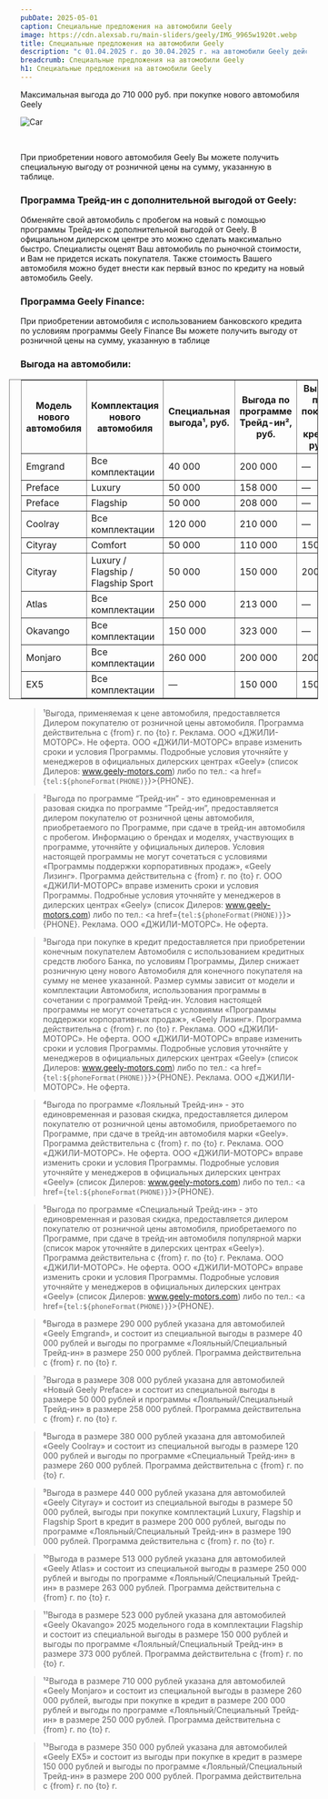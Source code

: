 ```yaml
---
pubDate: 2025-05-01
caption: Специальные предложения на автомобили Geely
image: https://cdn.alexsab.ru/main-sliders/geely/IMG_9965w1920t.webp
title: Специальные предложения на автомобили Geely
description: "с 01.04.2025 г. до 30.04.2025 г. на автомобили Geely действует выгода до 710 000 ₽."
breadcrumb: Специальные предложения на автомобили Geely
h1: Специальные предложения на автомобили Geely
---
```




Максимальная выгода до 710 000 руб. при покупке нового автомобиля Geely

<img srcset="https://cdn.alexsab.ru/main-sliders/geely/IMG_9965w1920t.webp 1x,
		https://cdn.alexsab.ru/main-sliders/geely/IMG_9965w1920t.webp 1.5x"
	src="https://cdn.alexsab.ru/main-sliders/geely/IMG_9965w1920t.webp" alt="Car" />

&nbsp;

При приобретении нового автомобиля Geely Вы можете получить специальную выгоду от розничной цены на сумму, указанную в таблице.

### <b>Программа Трейд-ин с дополнительной выгодой от Geely:</b>

Обменяйте свой автомобиль с пробегом на новый с помощью программы Трейд-ин с дополнительной выгодой от Geely. В официальном дилерском центре это можно сделать максимально быстро. Специалисты оценят Ваш автомобиль по рыночной стоимости, и Вам не придется искать покупателя. Также стоимость Вашего автомобиля можно будет внести как первый взнос по кредиту на новый автомобиль Geely.

### <b>Программа Geely Finance:</b>

При приобретении автомобиля с использованием банковского кредита по условиям программы Geely Finance Вы можете получить выгоду от розничной цены на сумму, указанную в таблице

### <b>Выгода на автомобили:</b>

<div class="overflow-auto min-w-full mb-14" style="margin-right: -1.25rem;margin-left: -1.25rem;">
	<table border="1" class="inline-block min-w-full w-auto" style="padding-right: 1.25rem;padding-left: 1.25rem;width: auto;">
		<thead>
			<tr>
				<th>Модель нового автомобиля</th>
				<th>Комплектация нового автомобиля</th>
				<th>Специальная выгода¹, руб.</th>
				<th>Выгода по программе Трейд-ин², руб.</th>
				<th>Выгода при покупке в кредит, руб.³</th>
				<th>Выгода по программе Лояльный⁴ / Специальный⁵ Трейд-ин, руб.</th>
				<th>Максимальная выгода до, руб.</th>
			</tr>
		</thead>
		<tbody class="main-text ">
			<tr>
				<td>Emgrand</td>
				<td>Все комплектации</td>
				<td>40 000</td>
				<td>200 000</td>
				<td>—</td>
				<td>250 000</td>
				<td>290 000⁶</td>
			</tr>
			<tr>
				<td>Preface</td>
				<td>Luxury</td>
				<td>50 000</td>
				<td>158 000</td>
				<td>—</td>
				<td>208 000</td>
				<td>258 000</td>
			</tr>
			<tr>
				<td>Preface</td>
				<td>Flagship</td>
				<td>50 000</td>
				<td>208 000</td>
				<td>—</td>
				<td>258 000</td>
				<td>308 000⁷</td>
			</tr>
			<tr>
				<td>Coolray</td>
				<td>Все комплектации</td>
				<td>120 000</td>
				<td>210 000</td>
				<td>—</td>
				<td>260 000</td>
				<td>380 000⁸</td>
			</tr>
			<tr>
				<td>Cityray</td>
				<td>Comfort</td>
				<td>50 000</td>
				<td>110 000</td>
				<td>150 000</td>
				<td>150 000</td>
				<td>350 000</td>
			</tr>
			<tr>
				<td>Cityray</td>
				<td>Luxury / Flagship / Flagship Sport</td>
				<td>50 000</td>
				<td>150 000</td>
				<td>200 000</td>
				<td>190 000</td>
				<td>440 000⁹</td>
			</tr>
			<tr>
				<td>Atlas</td>
				<td>Все комплектации</td>
				<td>250 000</td>
				<td>213 000</td>
				<td>—</td>
				<td>263 000</td>
				<td>513 000¹⁰</td>
			</tr>
			<tr>
				<td>Okavango</td>
				<td>Все комплектации</td>
				<td>150 000</td>
				<td>323 000</td>
				<td>—</td>
				<td>373 000</td>
				<td>523 000¹¹</td>
			</tr>
			<tr>
				<td>Monjaro</td>
				<td>Все комплектации</td>
				<td>260 000</td>
				<td>200 000</td>
				<td>200 000</td>
				<td>250 000</td>
				<td>710 000¹²</td>
			</tr>
			<tr>
				<td>EX5</td>
				<td>Все комплектации</td>
				<td>—</td>
				<td>150 000</td>
				<td>150 000</td>
				<td>200 000</td>
				<td>350 000¹³</td>
			</tr>
		</tbody>
	</table>
</div>

<SpecialSalonsInfo dataFormName="Узнать подробнее. Специальные предложения на автомобили Geely" />

> ¹Выгода, применяемая к цене автомобиля, предоставляется Дилером покупателю от розничной цены автомобиля. Программа действительна с {from} г. по {to} г. Реклама. ООО «ДЖИЛИ-МОТОРС». Не оферта. ООО «ДЖИЛИ-МОТОРС» вправе изменить сроки и условия Программы. Подробные условия уточняйте у менеджеров в официальных дилерских центрах «Geely» (список Дилеров:  www.geely-motors.com) либо по тел.: <a href={`tel:${phoneFormat(PHONE)}`}>{PHONE}</a>.

> ²Выгода по программе “Трейд-ин” - это единовременная и разовая скидка по программе “Трейд-ин”, предоставляется дилером покупателю от розничной цены автомобиля, приобретаемого по Программе, при сдаче в трейд-ин автомобиля с пробегом. Информацию о брендах и моделях, участвующих в программе, уточняйте у официальных дилеров. Условия настоящей программы не могут сочетаться с условиями «Программы поддержки корпоративных продаж», «Geely Лизинг». Программа действительна с {from} г. по {to} г. ООО «ДЖИЛИ-МОТОРС» вправе изменить сроки и условия Программы. Подробные условия уточняйте у менеджеров в дилерских центрах «Geely» (список Дилеров:  www.geely-motors.com) либо по тел.: <a href={`tel:${phoneFormat(PHONE)}`}>{PHONE}</a>. Реклама. ООО «ДЖИЛИ-МОТОРС». Не оферта.

> ³Выгода при покупке в кредит предоставляется при приобретении конечным покупателем Автомобиля с использованием кредитных средств любого Банка, по условиям Программы, Дилер снижает розничную цену нового Автомобиля для конечного покупателя на сумму не менее указанной. Размер суммы зависит от модели и комплектации Автомобиля, использования программы в сочетании с программой Трейд-ин. Условия настоящей программы не могут сочетаться с условиями «Программы поддержки корпоративных продаж», «Geely Лизинг». Программа действительна с {from} г. по {to} г. Реклама. ООО «ДЖИЛИ-МОТОРС». Не оферта. ООО «ДЖИЛИ-МОТОРС» вправе изменить сроки и условия Программы. Подробные условия уточняйте у менеджеров в официальных дилерских центрах «Geely» (список Дилеров:  www.geely-motors.com) либо по тел.: <a href={`tel:${phoneFormat(PHONE)}`}>{PHONE}</a>. Реклама. ООО «ДЖИЛИ-МОТОРС». Не оферта.

> ⁴Выгода по программе «Лояльный Трейд-ин» - это единовременная и разовая скидка, предоставляется дилером покупателю от розничной цены автомобиля, приобретаемого по Программе, при сдаче в трейд-ин автомобиля марки «Geely». Программа действительна с {from} г. по {to} г. Реклама. ООО «ДЖИЛИ-МОТОРС». Не оферта. ООО «ДЖИЛИ-МОТОРС» вправе изменить сроки и условия Программы. Подробные условия уточняйте у менеджеров в официальных дилерских центрах «Geely» (список Дилеров:  www.geely-motors.com) либо по тел.: <a href={`tel:${phoneFormat(PHONE)}`}>{PHONE}</a>.

> ⁵Выгода по программе «Специальный Трейд-ин» - это единовременная и разовая скидка, предоставляется дилером покупателю от розничной цены автомобиля, приобретаемого по Программе, при сдаче в трейд-ин автомобиля популярной марки (список марок уточняйте в дилерских центрах «Geely»). Программа действительна с {from} г. по {to} г. Реклама. ООО «ДЖИЛИ-МОТОРС». Не оферта. ООО «ДЖИЛИ-МОТОРС» вправе изменить сроки и условия Программы. Подробные условия уточняйте у менеджеров в официальных дилерских центрах «Geely» (список Дилеров:  www.geely-motors.com) либо по тел.: <a href={`tel:${phoneFormat(PHONE)}`}>{PHONE}</a>.

> ⁶Выгода в размере 290 000 рублей указана для автомобилей «Geely Emgrand», и состоит из специальной выгоды в размере 40 000 рублей и выгоды по программе «Лояльный/Специальный Трейд-ин» в размере 250 000 рублей. Программа действительна с {from} г. по {to} г.

> ⁷Выгода в размере 308 000 рублей указана для автомобилей «Новый Geely Preface» и состоит из специальной выгоды в размере 50 000 рублей и программы «Лояльный/Специальный Трейд-ин» в размере 258 000 рублей. Программа действительна с {from} г. по {to} г.

> ⁸Выгода в размере 380 000 рублей указана для автомобилей «Geely Coolray» и состоит из специальной выгоды в размере 120 000 рублей и выгоды по программе «Специальный Трейд-ин» в размере 260 000 рублей. Программа действительна с {from} г. по {to} г.

> ⁹Выгода в размере 440 000 рублей указана для автомобилей «Geely Cityray» и состоит из специальной выгоды в размере 50 000 рублей, выгоды при покупке комплектаций Luxury, Flagship и Flagship Sport в кредит в размере 200 000 рублей, выгоды по программе «Лояльный/Специальный Трейд-ин» в размере 190 000 рублей. Программа действительна с {from} г. по {to} г.

> ¹⁰Выгода в размере 513 000 рублей указана для автомобилей «Geely Atlas» и состоит из специальной выгоды в размере 250 000 рублей и выгоды по программе «Лояльный/Специальный Трейд-ин» в размере 263 000 рублей. Программа действительна с {from} г. по {to} г.

> ¹¹Выгода в размере 523 000 рублей указана для автомобилей «Geely Okavango» 2025 модельного года в комплектации Flagship и состоит из специальной выгоды в размере 150 000 рублей и выгоды по программе «Лояльный/Специальный Трейд-ин» в размере 373 000 рублей. Программа действительна с {from} г. по {to} г.

> ¹²Выгода в размере 710 000 рублей указана для автомобилей «Geely Monjaro» и состоит из специальной выгоды в размере 260 000 рублей, выгоды при покупке в кредит в размере 200 000 рублей и выгоды по программе «Лояльный/Специальный Трейд-ин» в размере 250 000 рублей. Программа действительна с {from} г. по {to} г.

> ¹³Выгода в размере 350 000 рублей указана для автомобилей «Geely EX5» и состоит из выгоды при покупке в кредит в размере 150 000 рублей и выгоды по программе «Лояльный/Специальный Трейд-ин» в размере 200 000 рублей. Программа действительна с {from} г. по {to} г.

